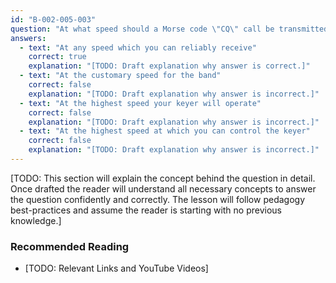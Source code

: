```yaml
---
id: "B-002-005-003"
question: "At what speed should a Morse code \"CQ\" call be transmitted?"
answers:
  - text: "At any speed which you can reliably receive"
    correct: true
    explanation: "[TODO: Draft explanation why answer is correct.]"
  - text: "At the customary speed for the band"
    correct: false
    explanation: "[TODO: Draft explanation why answer is incorrect.]"
  - text: "At the highest speed your keyer will operate"
    correct: false
    explanation: "[TODO: Draft explanation why answer is incorrect.]"
  - text: "At the highest speed at which you can control the keyer"
    correct: false
    explanation: "[TODO: Draft explanation why answer is incorrect.]"
---
```


[TODO: This section will explain the concept behind the question in detail. Once drafted the reader will understand all necessary concepts to answer the question confidently and correctly. The lesson will follow pedagogy best-practices and assume the reader is starting with no previous knowledge.]

### Recommended Reading

- [TODO: Relevant Links and YouTube Videos]

